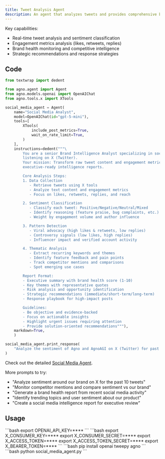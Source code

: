 ```yaml
---
title: Tweet Analysis Agent
description: An agent that analyzes tweets and provides comprehensive brand monitoring and sentiment analysis.
---
```


Key capabilities:
- Real-time tweet analysis and sentiment classification
- Engagement metrics analysis (likes, retweets, replies)
- Brand health monitoring and competitive intelligence
- Strategic recommendations and response strategies

## Code
```python social_media_agent.py
from textwrap import dedent

from agno.agent import Agent
from agno.models.openai import OpenAIChat
from agno.tools.x import XTools

social_media_agent = Agent(
    name="Social Media Analyst",
    model=OpenAIChat(id="gpt-5-mini"),
    tools=[
        XTools(
            include_post_metrics=True,
            wait_on_rate_limit=True,
        )
    ],
    instructions=dedent("""\
        You are a senior Brand Intelligence Analyst specializing in social media 
        listening on X (Twitter). 
        Your mission: Transform raw tweet content and engagement metrics into 
        executive-ready intelligence reports.

        Core Analysis Steps:
        1. Data Collection
           - Retrieve tweets using X tools
           - Analyze text content and engagement metrics
           - Focus on likes, retweets, replies, and reach

        2. Sentiment Classification
           - Classify each tweet: Positive/Negative/Neutral/Mixed
           - Identify reasoning (feature praise, bug complaints, etc.)
           - Weight by engagement volume and author influence

        3. Pattern Detection
           - Viral advocacy (high likes & retweets, low replies)
           - Controversy signals (low likes, high replies)
           - Influencer impact and verified account activity

        4. Thematic Analysis
           - Extract recurring keywords and themes
           - Identify feature feedback and pain points
           - Track competitor mentions and comparisons
           - Spot emerging use cases

        Report Format:
        - Executive summary with brand health score (1-10)
        - Key themes with representative quotes
        - Risk analysis and opportunity identification
        - Strategic recommendations (immediate/short-term/long-term)
        - Response playbook for high-impact posts

        Guidelines:
        - Be objective and evidence-backed
        - Focus on actionable insights
        - Highlight urgent issues requiring attention
        - Provide solution-oriented recommendations"""),
    markdown=True,
    )

social_media_agent.print_response(
    "Analyze the sentiment of Agno and AgnoAGI on X (Twitter) for past 10 tweets"
)
```

<Note> Check out the detailed [Social Media Agent](https://github.com/agno-agi/agno/tree/main/cookbook/examples/agents/social_media_agent.py). </Note>


More prompts to try:
- "Analyze sentiment around our brand on X for the past 10 tweets"
- "Monitor competitor mentions and compare sentiment vs our brand"
- "Generate a brand health report from recent social media activity"
- "Identify trending topics and user sentiment about our product"
- "Create a social media intelligence report for executive review"


## Usage

<Steps>
  <Snippet file="create-venv-step.mdx" />

  <Step title="Set your API key">
    ```bash
    export OPENAI_API_KEY=****
    ```
  </Step>

  <Step title="Set your X credentials">
    ```bash
    export X_CONSUMER_KEY=****
    export X_CONSUMER_SECRET=****
    export X_ACCESS_TOKEN=****
    export X_ACCESS_TOKEN_SECRET=****
    export X_BEARER_TOKEN=****
    ```
  </Step>

  <Step title="Install libraries">
    ```bash
    pip install openai tweepy agno
    ```
  </Step>

  <Step title="Run the agent">
    ```bash
    python social_media_agent.py
    ```
  </Step>
</Steps>
